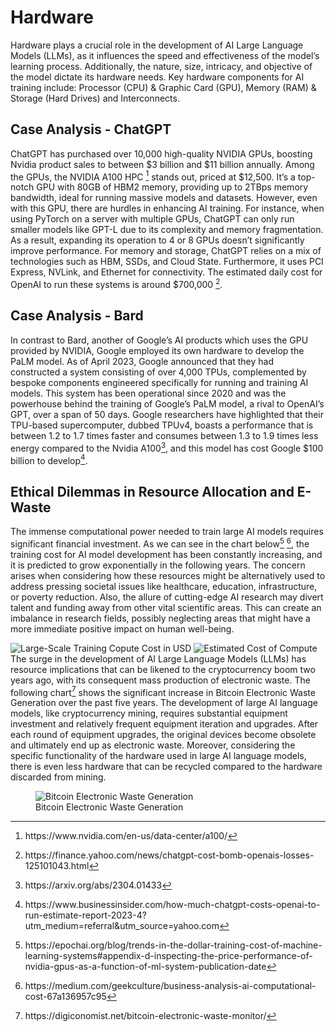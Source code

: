 # Hardware
Hardware plays a crucial role in the development of AI Large Language Models (LLMs), as it influences the speed and effectiveness of the model's learning process. Additionally, the nature, size, intricacy, and objective of the model dictate its hardware needs. Key hardware components for AI training include: Processor (CPU) & Graphic Card (GPU), Memory (RAM) & Storage (Hard Drives) and Interconnects.

## Case Analysis - ChatGPT
ChatGPT has purchased over 10,000 high-quality NVIDIA GPUs, boosting Nvidia product sales to between $3 billion and $11 billion annually. Among the GPUs, the NVIDIA A100 HPC [^1] stands out, priced at $12,500. It's a top-notch GPU with 80GB of HBM2 memory, providing up to 2TBps memory bandwidth, ideal for running massive models and datasets. However, even with this GPU, there are hurdles in enhancing AI training. For instance, when using PyTorch on a server with multiple GPUs, ChatGPT can only run smaller models like GPT-L due to its complexity and memory fragmentation. As a result, expanding its operation to 4 or 8 GPUs doesn't significantly improve performance. For memory and storage, ChatGPT relies on a mix of technologies such as HBM, SSDs, and Cloud State. Furthermore, it uses PCI Express, NVLink, and Ethernet for connectivity. The estimated daily cost for OpenAI to run these systems is around $700,000 [^2]. 

## Case Analysis - Bard
In contrast to Bard, another of Google's AI products which uses the GPU provided by NVIDIA, Google employed its own hardware to develop the PaLM model. As of April 2023, Google announced that they had constructed a system consisting of over 4,000 TPUs, complemented by bespoke components engineered specifically for running and training AI models. This system has been operational since 2020 and was the powerhouse behind the training of Google's PaLM model, a rival to OpenAI's GPT, over a span of 50 days. Google researchers have highlighted that their TPU-based supercomputer, dubbed TPUv4, boasts a performance that is between 1.2 to 1.7 times faster and consumes between 1.3 to 1.9 times less energy compared to the Nvidia A100[^3], and this model has cost Google $100 billion to develop[^4].

## Ethical Dilemmas in Resource Allocation and E-Waste
The immense computational power needed to train large AI models requires significant financial investment. As we can see in the chart below[^5] [^6], the training cost for AI model development has been constantly increasing, and it is predicted to grow exponentially in the following years. The concern arises when considering how these resources might be alternatively used to address pressing societal issues like healthcare, education, infrastructure, or poverty reduction. Also, the allure of cutting-edge AI research may divert talent and funding away from other vital scientific areas. This can create an imbalance in research fields, possibly neglecting areas that might have a more immediate positive impact on human well-being.

![Large-Scale Training Copute Cost in USD](figures/figure1.png)
![Estimated Cost of Compute](figures/figure2.png)
The surge in the development of AI Large Language Models (LLMs) has resource implications that can be likened to the cryptocurrency boom two years ago, with its consequent mass production of electronic waste.  The following chart[^7] shows the significant increase in Bitcoin Electronic Waste Generation over the past five years. The development of large AI language models, like cryptocurrency mining, requires substantial equipment investment and relatively frequent equipment iteration and upgrades. After each round of equipment upgrades, the original devices become obsolete and ultimately end up as electronic waste. Moreover, considering the specific functionality of the hardware used in large AI language models, there is even less hardware that can be recycled compared to the hardware discarded from mining.


![Bitcoin Electronic Waste Generation](figures/figure3.png)

[^1]: https://www.nvidia.com/en-us/data-center/a100/
[^2]: https://finance.yahoo.com/news/chatgpt-cost-bomb-openais-losses-125101043.html
[^3]: https://arxiv.org/abs/2304.01433
[^4]: https://www.businessinsider.com/how-much-chatgpt-costs-openai-to-run-estimate-report-2023-4?utm_medium=referral&utm_source=yahoo.com
[^5]: https://epochai.org/blog/trends-in-the-dollar-training-cost-of-machine-learning-systems#appendix-d-inspecting-the-price-performance-of-nvidia-gpus-as-a-function-of-ml-system-publication-date
[^6]: https://medium.com/geekculture/business-analysis-ai-computational-cost-67a136957c95
[^7]: https://digiconomist.net/bitcoin-electronic-waste-monitor/


